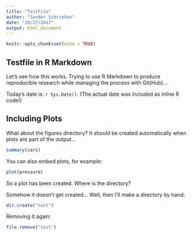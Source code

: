 ```yaml
---
title: "TestFile"
author: "Sander Schrieken"
date: "10/27/2017"
output: html_document
---
```


```r
knitr::opts_chunk$set(echo = TRUE)
```

## Testfile in R Markdown

Let's see how this works. Trying to use R Markdown to produce reproducible research while managing the process with Git(Hub)...

Today's date is: `r Sys.Date()`. (The actual date was included as inline R code!)


## Including Plots

What about the figures directory? It should be created automatically when plots are part of the output...

```r
summary(cars)
```

You can also embed plots, for example:

```r
plot(pressure)
```

So a plot has been created. Where is the directory?

Somehow it doesn't get created... Well, then I'll make a directory by hand:

```r
dir.create("test")
```

Removing it again:
```r
file.remove("test")
```